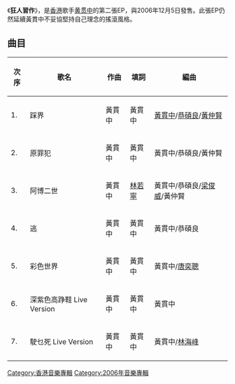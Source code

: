 {{unreferenced|time=2011-11-20T01:49:56+00:00}}
{{Infobox Album
| Name = 狂人習作
| Type = EP
| Artist = [[黄贯中|黄贯中]]
| Cover = 
| Recorded =   
| Released = 2006年12月5日
| Genre = [[摇滚音乐|摇滚音乐]]
| Label = 
| Number = 
| Length = 
| Producer = 黄贯中
| Reviews = 
| Last album = [[同根|同根]]<br/>(2002年)
| This album = '''狂人習作'''<br/> (2006年)
}}

《'''狂人習作'''》，是[[香港|香港]]歌手[[黄贯中|黄贯中]]的第二張EP，與2006年12月5日發售。此張EP仍然延續黃貫中不妥協堅持自己理念的搖滾風格。

== 曲目 ==
{| class="wikitable"
|-
!次序
!歌名
!作曲
!填詞
!編曲
|-
| 1. || 踩界|| 黃貫中 || 黃貫中 || [[黃貫中|黃貫中]]/[[恭碩良|恭碩良]]/[[黃仲賢|黃仲賢]] 
|-
| 2. || 原罪犯 || 黃貫中 || 黃貫中 || 黃貫中/恭碩良/黃仲賢  
|-
| 3. || 阿博二世 || 黃貫中 || [[林若寧|林若寧]] || 黃貫中/恭碩良/[[梁俊威|梁俊威]]/黃仲賢 
|-
| 4. || 逃 || 黃貫中 || 黃貫中 || 黃貫中/恭碩良  
|-
| 5. || 彩色世界 || 黃貫中 || 黃貫中 || 黃貫中/[[唐奕聰|唐奕聰]]
|-
| 6. || 深紫色高踭鞋 Live Version || 黃貫中 || 黃貫中 || 黃貫中
|-
| 7. || 駛乜死 Live Version || 黃貫中|| 黃貫中 || 黃貫中/[[林海峰_(香港)|林海峰]] 
|}
 


{{album-stub}}
{{黃貫中}}

[[Category:香港音樂專輯|Category:香港音樂專輯]]
[[Category:2006年音樂專輯|Category:2006年音樂專輯]]